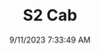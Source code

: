---
width: 6000
height: 4000
title: S2 Cab
description: Titanium Metallic 1990 Porsche 944 S2 Cabriolet 5-Speed shot in Austin, TX.
date: 9/11/2023 7:33:49 AM
cameraMake: Sony
cameraModel: ILCE-7M3
lens: E 35-150mm F2.0-F2.8 A058
settingsfStop: f/2.8
settingsISO: ISO 250
settingsShutter: 1/100
settingsFocalLength: 89 mm
---